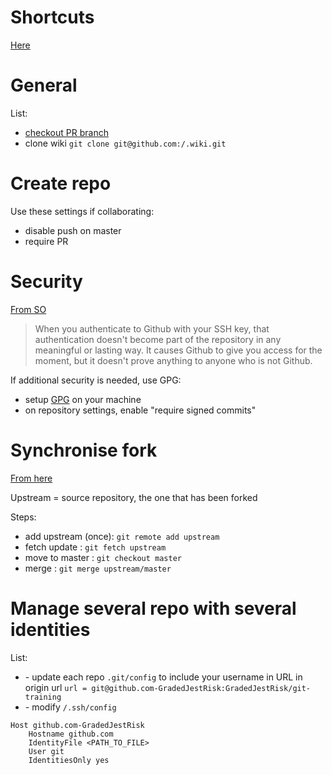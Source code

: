 = Shortcuts =
[https://help.github.com/en/github/getting-started-with-github/keyboard-shortcuts Here]

= General =
List:
* [https://gist.github.com/piscisaureus/3342247 checkout PR branch]
* clone wiki <code>git clone git@github.com:<USER_NAME>/<REPO_NAME>.wiki.git</code>

= Create repo =
Use these settings if collaborating:
* disable push on master
* require PR

= Security =
[https://security.stackexchange.com/questions/120706/why-would-i-sign-my-git-commits-with-a-gpg-key-when-i-already-use-an-ssh-key-to From SO]
<blockquote>
When you authenticate to Github with your SSH key, that authentication doesn't become part of the repository in any meaningful or lasting way. It causes Github to give you access for the moment, but it doesn't prove anything to anyone who is not Github.
</blockquote> 

If additional security is needed, use GPG:
* setup [https://git-scm.com/book/en/v2/Git-Tools-Signing-Your-Work GPG] on your machine
* on repository settings, enable "require signed commits"

= Synchronise fork =
[https://ardalis.com/syncing-a-fork-of-a-github-repository-with-upstream  From here ]

Upstream = source repository, the one that has been forked

Steps:
* add upstream (once): <code> git remote add upstream <GIT-URL> </code>
* fetch update : <code> git fetch upstream </code>
* move to master : <code> git checkout master</code>
* merge : <code> git merge upstream/master</code>

= Manage several repo with several identities =
List:
* - update each repo <code> .git/config </code> to include your username in URL in origin url <code> url = git@github.com-GradedJestRisk:GradedJestRisk/git-training </code>
* - modify <code>/.ssh/config </code>
<pre>
Host github.com-GradedJestRisk
    Hostname github.com
    IdentityFile <PATH_TO_FILE>
    User git
    IdentitiesOnly yes
</pre>
